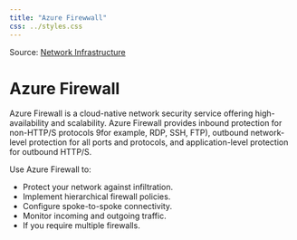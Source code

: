 ```yaml
---
title: "Azure Firewwall"
css: ../styles.css
---
```


Source: [Network Infrastructure](https://microsoftlearning.github.io/AZ-305-DesigningMicrosoftAzureInfrastructureSolutions/Instructions/CaseStudy/09-Networkingoption2.html)

# Azure Firewall
Azure Firewall is a cloud-native network security service offering high-availability and scalability. Azure Firewall provides inbound protection for non-HTTP/S protocols 9for example, RDP, SSH, FTP), outbound network-level protection for all ports and protocols, and application-level protection for outbound HTTP/S.



Use Azure Firewall to:

- Protect your network against infiltration.
- Implement hierarchical firewall policies.
- Configure spoke-to-spoke connectivity.
- Monitor incoming and outgoing traffic.
- If you require multiple firewalls.

